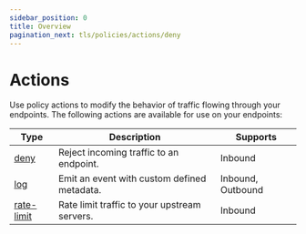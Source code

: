 ```yaml
---
sidebar_position: 0
title: Overview
pagination_next: tls/policies/actions/deny
---
```


# Actions

Use policy actions to modify the behavior of traffic flowing through your endpoints. The following actions are available for use on your endpoints:

| Type                                               | Description                                                             | Supports                             |
| -------------------------------------------------- | ----------------------------------------------------------------------- | ------------------------------------ |
| [deny](deny)                                       | Reject incoming traffic to an endpoint.                                 | Inbound                              |
| [log](log)                                         | Emit an event with custom defined metadata.                             | Inbound, Outbound                    |
| [rate-limit](rate-limit)                           | Rate limit traffic to your upstream servers.                            | Inbound                              |